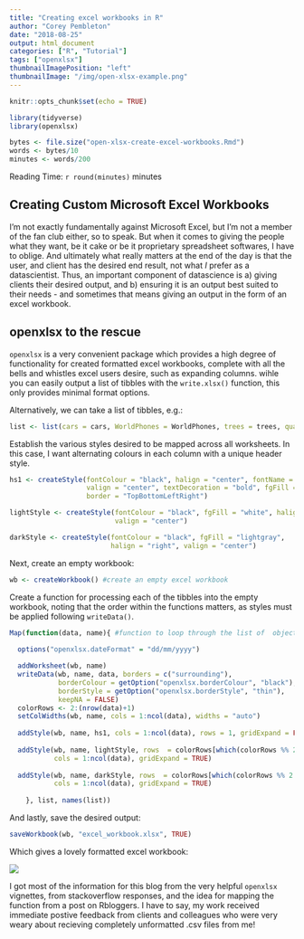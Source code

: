 ```yaml
---
title: "Creating excel workbooks in R"
author: "Corey Pembleton"
date: "2018-08-25"
output: html_document
categories: ["R", "Tutorial"]
tags: ["openxlsx"]
thumbnailImagePosition: "left"
thumbnailImage: "/img/open-xlsx-example.png"
---
```


```r
knitr::opts_chunk$set(echo = TRUE)

library(tidyverse)
library(openxlsx)

bytes <- file.size("open-xlsx-create-excel-workbooks.Rmd")
words <- bytes/10
minutes <- words/200

```
Reading Time: `r round(minutes)` minutes  

## Creating Custom Microsoft Excel Workbooks

I'm not exactly fundamentally against Microsoft Excel, but I'm not a member of the fan club either, so to speak. But when it comes to giving the people what they want, be it cake or be it proprietary spreadsheet softwares, I have to oblige. And ultimately what really matters at the end of the day is that the user, and client has the desired end result, not what *I* prefer as a datascientist. Thus, an important component of datascience is a) giving clients their desired output, and b) ensuring it is an output best suited to their needs - and sometimes that means giving an output in the form of an excel workbook. 

## openxlsx to the rescue

```openxlsx``` is a very convenient package which provides a high degree of functionality for created formatted excel workbooks, complete with all the bells and whistles excel users desire, such as expanding columns. wihle you can easily output a list of tibbles with  the ```write.xlsx()``` function, this only provides minimal format options. 

Alternatively, we can take a list of tibbles, e.g.:

```r
list <- list(cars = cars, WorldPhones = WorldPhones, trees = trees, quakes = quakes)
```

Establish the various styles desired to be mapped across all worksheets. In this case, I want alternating colours in each column with a unique header style.

```r
hs1 <- createStyle(fontColour = "black", halign = "center", fontName = "Arial",
                   valign = "center", textDecoration = "bold", fgFill = "white",
                   border = "TopBottomLeftRight")

lightStyle <- createStyle(fontColour = "black", fgFill = "white", halign = "right",
                          valign = "center")

darkStyle <- createStyle(fontColour = "black", fgFill = "lightgray", 
                         halign = "right", valign = "center")
```

Next, create an empty workbook:

```r
wb <- createWorkbook() #create an empty excel workbook
```

Create a function for processing each of the tibbles into the empty workbook, noting that the order within the functions matters, as styles must be applied following ```writeData()```.

```r
Map(function(data, name){ #function to loop through the list of  objects and apply same formatting
  
  options("openxlsx.dateFormat" = "dd/mm/yyyy")

  addWorksheet(wb, name)
  writeData(wb, name, data, borders = c("surrounding"),
            borderColour = getOption("openxlsx.borderColour", "black"),
            borderStyle = getOption("openxlsx.borderStyle", "thin"),
            keepNA = FALSE)
  colorRows <- 2:(nrow(data)+1)
  setColWidths(wb, name, cols = 1:ncol(data), widths = "auto")
  
  addStyle(wb, name, hs1, cols = 1:ncol(data), rows = 1, gridExpand = FALSE)
  
  addStyle(wb, name, lightStyle, rows  = colorRows[which(colorRows %% 2 == 0)],
           cols = 1:ncol(data), gridExpand = TRUE)
  
  addStyle(wb, name, darkStyle, rows  = colorRows[which(colorRows %% 2 == 1)],
           cols = 1:ncol(data), gridExpand = TRUE)
  
    }, list, names(list))

```

And lastly, save the desired output:

```r
saveWorkbook(wb, "excel_workbook.xlsx", TRUE)
```

Which gives a lovely formatted excel workbook:

![](/img/open-xlsx-example.png)

I got most of the information for this blog from the very helpful ```openxlsx``` vignettes, from stackoverflow responses, and the idea for mapping the function from a post on Rbloggers. I have to say, my work received immediate postive feedback from clients and colleagues who were very weary about recieving completely unformatted .csv files from me! 







